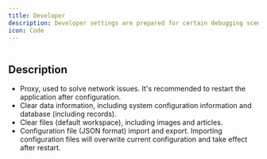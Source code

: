 ```yaml
---
title: Developer
description: Developer settings are prepared for certain debugging scenarios.
icon: Code
---
```



<Image width="0" height="0" src="https://s2.loli.net/2025/06/06/EWFvtT3YAoHBgjC.png" />

## Description

- Proxy, used to solve network issues. It's recommended to restart the application after configuration.
- Clear data information, including system configuration information and database (including records).
- Clear files (default workspace), including images and articles.
- Configuration file (JSON format) import and export. Importing configuration files will overwrite current configuration and take effect after restart.

